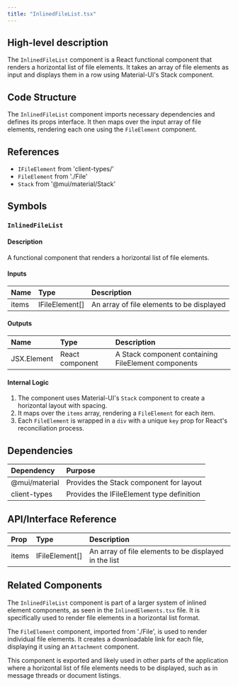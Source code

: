 ```yaml
---
title: "InlinedFileList.tsx"
---
```


## High-level description
The `InlinedFileList` component is a React functional component that renders a horizontal list of file elements. It takes an array of file elements as input and displays them in a row using Material-UI's Stack component.

## Code Structure
The `InlinedFileList` component imports necessary dependencies and defines its props interface. It then maps over the input array of file elements, rendering each one using the `FileElement` component.

## References
- `IFileElement` from 'client-types/'
- `FileElement` from './File'
- `Stack` from '@mui/material/Stack'

## Symbols

### `InlinedFileList`
#### Description
A functional component that renders a horizontal list of file elements.

#### Inputs
| Name | Type | Description |
|:-----|:-----|:------------|
| items | IFileElement[] | An array of file elements to be displayed |

#### Outputs
| Name | Type | Description |
|:-----|:-----|:------------|
| JSX.Element | React component | A Stack component containing FileElement components |

#### Internal Logic
1. The component uses Material-UI's `Stack` component to create a horizontal layout with spacing.
2. It maps over the `items` array, rendering a `FileElement` for each item.
3. Each `FileElement` is wrapped in a `div` with a unique `key` prop for React's reconciliation process.

## Dependencies
| Dependency | Purpose |
|:-----------|:--------|
| @mui/material | Provides the Stack component for layout |
| client-types | Provides the IFileElement type definition |

## API/Interface Reference
| Prop | Type | Description |
|:-----|:-----|:------------|
| items | IFileElement[] | An array of file elements to be displayed in the list |

## Related Components
The `InlinedFileList` component is part of a larger system of inlined element components, as seen in the `InlinedElements.tsx` file. It is specifically used to render file elements in a horizontal list format.

The `FileElement` component, imported from './File', is used to render individual file elements. It creates a downloadable link for each file, displaying it using an `Attachment` component.

This component is exported and likely used in other parts of the application where a horizontal list of file elements needs to be displayed, such as in message threads or document listings.